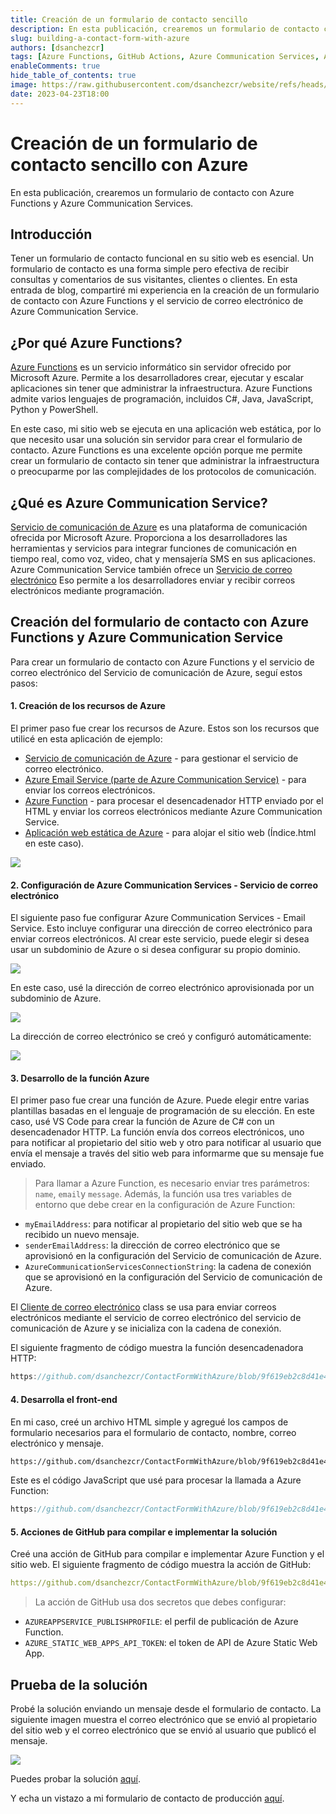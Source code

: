 ```yaml
---
title: Creación de un formulario de contacto sencillo
description: En esta publicación, crearemos un formulario de contacto con Azure Functions y Azure Communication Services
slug: building-a-contact-form-with-azure
authors: [dsanchezcr]
tags: [Azure Functions, GitHub Actions, Azure Communication Services, Azure Static Web Apps]
enableComments: true
hide_table_of_contents: true
image: https://raw.githubusercontent.com/dsanchezcr/website/refs/heads/main/static/img/blog/2023-04-23-BuildContactForm/ContactForm.jpg
date: 2023-04-23T18:00
---
```

# Creación de un formulario de contacto sencillo con Azure

En esta publicación, crearemos un formulario de contacto con Azure Functions y Azure Communication Services.

## Introducción

Tener un formulario de contacto funcional en su sitio web es esencial. Un formulario de contacto es una forma simple pero efectiva de recibir consultas y comentarios de sus visitantes, clientes o clientes. En esta entrada de blog, compartiré mi experiencia en la creación de un formulario de contacto con Azure Functions y el servicio de correo electrónico de Azure Communication Service.
<!--truncate-->
## ¿Por qué Azure Functions?

[Azure Functions](https://learn.microsoft.com/azure/azure-functions/functions-overview) es un servicio informático sin servidor ofrecido por Microsoft Azure. Permite a los desarrolladores crear, ejecutar y escalar aplicaciones sin tener que administrar la infraestructura. Azure Functions admite varios lenguajes de programación, incluidos C#, Java, JavaScript, Python y PowerShell.

En este caso, mi sitio web se ejecuta en una aplicación web estática, por lo que necesito usar una solución sin servidor para crear el formulario de contacto. Azure Functions es una excelente opción porque me permite crear un formulario de contacto sin tener que administrar la infraestructura o preocuparme por las complejidades de los protocolos de comunicación.

## ¿Qué es Azure Communication Service?

[Servicio de comunicación de Azure](https://learn.microsoft.com/azure/communication-services/overview) es una plataforma de comunicación ofrecida por Microsoft Azure. Proporciona a los desarrolladores las herramientas y servicios para integrar funciones de comunicación en tiempo real, como voz, video, chat y mensajería SMS en sus aplicaciones. Azure Communication Service también ofrece un [Servicio de correo electrónico](https://learn.microsoft.com/azure/communication-services/concepts/email/email-overview) Eso permite a los desarrolladores enviar y recibir correos electrónicos mediante programación.

## Creación del formulario de contacto con Azure Functions y Azure Communication Service

Para crear un formulario de contacto con Azure Functions y el servicio de correo electrónico del Servicio de comunicación de Azure, seguí estos pasos:

#### 1. Creación de los recursos de Azure

El primer paso fue crear los recursos de Azure. Estos son los recursos que utilicé en esta aplicación de ejemplo:

*   [Servicio de comunicación de Azure](https://learn.microsoft.com/azure/communication-services/quickstarts/create-communication-resource) - para gestionar el servicio de correo electrónico.
*   [Azure Email Service (parte de Azure Communication Service)](https://learn.microsoft.com/azure/communication-services/quickstarts/email/create-email-communication-resource) - para enviar los correos electrónicos.
*   [Azure Function](https://learn.microsoft.com/azure/azure-functions/functions-create-first-function-vs-code&pivots=programming-language-csharp) - para procesar el desencadenador HTTP enviado por el HTML y enviar los correos electrónicos mediante Azure Communication Service.
*   [Aplicación web estática de Azure](https://learn.microsoft.com/azure/static-web-apps/getting-started) - para alojar el sitio web (Índice.html en este caso).

![](pathname:///img/blog/2023-04-23-BuildContactForm/AzureResourceVisualizer.jpg)

#### 2. Configuración de Azure Communication Services - Servicio de correo electrónico

El siguiente paso fue configurar Azure Communication Services - Email Service. Esto incluye configurar una dirección de correo electrónico para enviar correos electrónicos. Al crear este servicio, puede elegir si desea usar un subdominio de Azure o si desea configurar su propio dominio.

![](pathname:///img/blog/2023-04-23-BuildContactForm/AzureEmailCommunicationService.jpg)

En este caso, usé la dirección de correo electrónico aprovisionada por un subdominio de Azure.

![](pathname:///img/blog/2023-04-23-BuildContactForm/DomainProvision.jpg)

La dirección de correo electrónico se creó y configuró automáticamente:

![](pathname:///img/blog/2023-04-23-BuildContactForm/EmailCommunicationService.jpg)

#### 3. Desarrollo de la función Azure

El primer paso fue crear una función de Azure. Puede elegir entre varias plantillas basadas en el lenguaje de programación de su elección. En este caso, usé VS Code para crear la función de Azure de C# con un desencadenador HTTP. La función envía dos correos electrónicos, uno para notificar al propietario del sitio web y otro para notificar al usuario que envía el mensaje a través del sitio web para informarme que su mensaje fue enviado.

> Para llamar a Azure Function, es necesario enviar tres parámetros: `name`, `email`y `message`.
> Además, la función usa tres variables de entorno que debe crear en la configuración de Azure Function:

*   `myEmailAddress`: para notificar al propietario del sitio web que se ha recibido un nuevo mensaje.
*   `senderEmailAddress`: la dirección de correo electrónico que se aprovisionó en la configuración del Servicio de comunicación de Azure.
*   `AzureCommunicationServicesConnectionString`: la cadena de conexión que se aprovisionó en la configuración del Servicio de comunicación de Azure.

El [Cliente de correo electrónico](https://learn.microsoft.com/dotnet/api/azure.communication.email.emailclient?view=azure-dotnet) class se usa para enviar correos electrónicos mediante el servicio de correo electrónico del servicio de comunicación de Azure y se inicializa con la cadena de conexión.

El siguiente fragmento de código muestra la función desencadenadora HTTP:

```c reference title="Azure Function HTTP Trigger - SendEmails.cs"
https://github.com/dsanchezcr/ContactFormWithAzure/blob/9f619eb2c8d41e45574557dbf3c2f95486391d30/api/SendEmails.cs#L17-L57
```

#### 4. Desarrolla el front-end

En mi caso, creé un archivo HTML simple y agregué los campos de formulario necesarios para el formulario de contacto, nombre, correo electrónico y mensaje.

```html reference title="Form to to send the email"
https://github.com/dsanchezcr/ContactFormWithAzure/blob/9f619eb2c8d41e45574557dbf3c2f95486391d30/Index.html#L123-L137
```

Este es el código JavaScript que usé para procesar la llamada a Azure Function:

```javascript reference title="JavaScript code to call the Azure Function"
https://github.com/dsanchezcr/ContactFormWithAzure/blob/9f619eb2c8d41e45574557dbf3c2f95486391d30/Index.html#L8-L32
```

#### 5. Acciones de GitHub para compilar e implementar la solución

Creé una acción de GitHub para compilar e implementar Azure Function y el sitio web. El siguiente fragmento de código muestra la acción de GitHub:

```yaml reference title="GitHub Action to build and deploy the solution"
https://github.com/dsanchezcr/ContactFormWithAzure/blob/9f619eb2c8d41e45574557dbf3c2f95486391d30/.github/workflows/main_contactformwithazure.yml#L1-L45
```

> La acción de GitHub usa dos secretos que debes configurar:

*   `AZUREAPPSERVICE_PUBLISHPROFILE`: el perfil de publicación de Azure Function.
*   `AZURE_STATIC_WEB_APPS_API_TOKEN`: el token de API de Azure Static Web App.

## Prueba de la solución

Probé la solución enviando un mensaje desde el formulario de contacto. La siguiente imagen muestra el correo electrónico que se envió al propietario del sitio web y el correo electrónico que se envió al usuario que publicó el mensaje.

![](pathname:///img/blog/2023-04-23-BuildContactForm/ContactFormResult.jpg)

Puedes probar la solución [aquí](https://purple-sky-05cd51e0f.3.azurestaticapps.net/Index.html).

Y echa un vistazo a mi formulario de contacto de producción [aquí](https://dsanchezcr.com/contact).